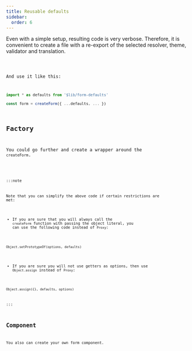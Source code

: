 ```yaml
---
title: Reusable defaults
sidebar:
  order: 6
---
```





Even with a simple setup, resulting code is very verbose.
Therefore, it is convenient to create a file with a re-export of the selected
resolver, theme, validator and translation. 

<Code code={defaultsCode} lang="typescript" title="form-defaults.ts" />

And use it like this:

```typescript
import * as defaults from '$lib/form-defaults'

const form = createForm({ ...defaults, ... })
```

## Factory

You could go further and create a wrapper around the `createForm`.

<Code code={customFormCode} lang="typescript" title="my-form.ts" />

:::note

Note that you can simplify the above code if certain restrictions are met:

- If you are sure that you will always call the `createForm` function with passing the object literal, you can use the following code instead of `Proxy`:

`Object.setPrototypeOf(options, defaults)`

- If you are sure you will not use getters as options, then use `Object.assign` instead of `Proxy`:

`Object.assign({}, defaults, options)`

:::

## Component

You also can create your own form component.

<Code code={customFormComponentCode} lang="svelte" title="my-form.svelte" />
